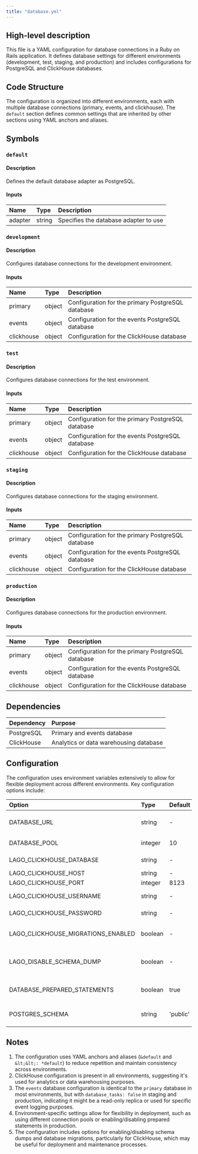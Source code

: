 ```yaml
---
title: "database.yml"
---
```


## High-level description
This file is a YAML configuration for database connections in a Ruby on Rails application. It defines database settings for different environments (development, test, staging, and production) and includes configurations for PostgreSQL and ClickHouse databases.

## Code Structure
The configuration is organized into different environments, each with multiple database connections (primary, events, and clickhouse). The `default` section defines common settings that are inherited by other sections using YAML anchors and aliases.

## Symbols

### `default`
#### Description
Defines the default database adapter as PostgreSQL.

#### Inputs
| Name | Type | Description |
|:-----|:-----|:------------|
| adapter | string | Specifies the database adapter to use |

### `development`
#### Description
Configures database connections for the development environment.

#### Inputs
| Name | Type | Description |
|:-----|:-----|:------------|
| primary | object | Configuration for the primary PostgreSQL database |
| events | object | Configuration for the events PostgreSQL database |
| clickhouse | object | Configuration for the ClickHouse database |

### `test`
#### Description
Configures database connections for the test environment.

#### Inputs
| Name | Type | Description |
|:-----|:-----|:------------|
| primary | object | Configuration for the primary PostgreSQL database |
| events | object | Configuration for the events PostgreSQL database |
| clickhouse | object | Configuration for the ClickHouse database |

### `staging`
#### Description
Configures database connections for the staging environment.

#### Inputs
| Name | Type | Description |
|:-----|:-----|:------------|
| primary | object | Configuration for the primary PostgreSQL database |
| events | object | Configuration for the events PostgreSQL database |
| clickhouse | object | Configuration for the ClickHouse database |

### `production`
#### Description
Configures database connections for the production environment.

#### Inputs
| Name | Type | Description |
|:-----|:-----|:------------|
| primary | object | Configuration for the primary PostgreSQL database |
| events | object | Configuration for the events PostgreSQL database |
| clickhouse | object | Configuration for the ClickHouse database |

## Dependencies
| Dependency | Purpose |
|:-----------|:--------|
| PostgreSQL | Primary and events database |
| ClickHouse | Analytics or data warehousing database |

## Configuration
The configuration uses environment variables extensively to allow for flexible deployment across different environments. Key configuration options include:

| Option | Type | Default | Description |
|:-------|:-----|:--------|:------------|
| DATABASE_URL | string | - | Connection URL for PostgreSQL databases |
| DATABASE_POOL | integer | 10 | Connection pool size |
| LAGO_CLICKHOUSE_DATABASE | string | - | ClickHouse database name |
| LAGO_CLICKHOUSE_HOST | string | - | ClickHouse host |
| LAGO_CLICKHOUSE_PORT | integer | 8123 | ClickHouse port |
| LAGO_CLICKHOUSE_USERNAME | string | - | ClickHouse username |
| LAGO_CLICKHOUSE_PASSWORD | string | - | ClickHouse password |
| LAGO_CLICKHOUSE_MIGRATIONS_ENABLED | boolean | - | Enables/disables ClickHouse migrations |
| LAGO_DISABLE_SCHEMA_DUMP | boolean | - | Disables schema dumping when present |
| DATABASE_PREPARED_STATEMENTS | boolean | true | Enables/disables prepared statements |
| POSTGRES_SCHEMA | string | 'public' | PostgreSQL schema search path |

## Notes
1. The configuration uses YAML anchors and aliases (`&default` and `&lt;&lt;: *default`) to reduce repetition and maintain consistency across environments.
2. ClickHouse configuration is present in all environments, suggesting it's used for analytics or data warehousing purposes.
3. The `events` database configuration is identical to the `primary` database in most environments, but with `database_tasks: false` in staging and production, indicating it might be a read-only replica or used for specific event logging purposes.
4. Environment-specific settings allow for flexibility in deployment, such as using different connection pools or enabling/disabling prepared statements in production.
5. The configuration includes options for enabling/disabling schema dumps and database migrations, particularly for ClickHouse, which may be useful for deployment and maintenance processes.